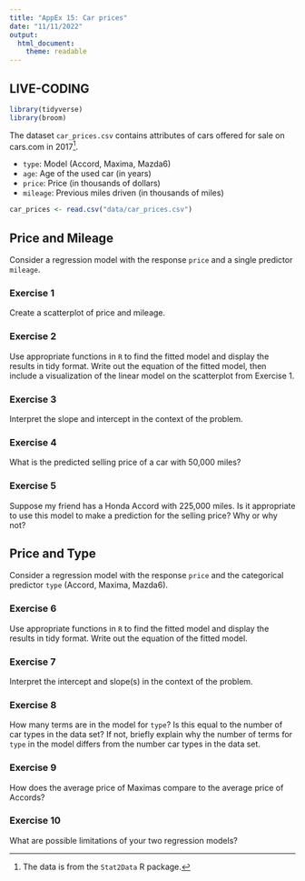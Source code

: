 ```yaml
---
title: "AppEx 15: Car prices"
date: "11/11/2022"
output: 
  html_document:
    theme: readable
---
```


## LIVE-CODING 

```r
library(tidyverse)
library(broom)
```

The dataset `car_prices.csv` contains attributes of cars offered for sale on 
cars.com in 2017^[The data is from the `Stat2Data` R package.]. 

- `type`: Model (Accord, Maxima, Mazda6)
- `age`: Age of the used car (in years)
- `price`: Price (in thousands of dollars)
- `mileage`: Previous miles driven (in thousands of miles)

```r
car_prices <- read.csv("data/car_prices.csv")
```

## Price and Mileage

Consider a regression model with the response `price` and a single predictor `mileage`. 

### Exercise 1

Create a scatterplot of price and mileage.

### Exercise 2 

Use appropriate functions in `R` to find the fitted model and display the results in tidy format. Write out the equation of the fitted model, then include a visualization of the linear model on the scatterplot from Exercise 1. 

### Exercise 3

Interpret the slope and intercept in the context of the problem.

### Exercise 4

What is the predicted selling price of a car with 50,000 miles?

### Exercise 5

Suppose my friend has a Honda Accord with 225,000 miles. Is it appropriate to use this model to make a prediction for the selling price? Why or why not?

## Price and Type

Consider a regression model with the response `price` and the categorical predictor `type` (Accord, Maxima, Mazda6).


### Exercise 6

Use appropriate functions in `R` to find the fitted model and display the results in tidy format. Write out the equation of the fitted model.

### Exercise 7

Interpret the intercept and slope(s) in the context of the problem.

### Exercise 8

How many terms are in the model for `type`? Is this equal to the number of car types in the data set? If not, briefly explain why the number of terms for `type` in the model differs from the number car types in the data set.

### Exercise 9

How does the average price of Maximas compare to the average price of Accords? 

### Exercise 10

What are possible limitations of your two regression models?